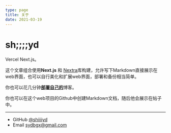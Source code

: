 ```yaml
---
type: page
title: 关于
date: 2021-03-19
---
```


# sh;;;;yd

Vercel Next.js。

这个文章组合使用**Next.js** 和 [Nextra](https://nextra.vercel.app/)库构建，允许写下Markdown直接展示在web界面，也可以自行美化和扩展web界面，部署和备份相当简单。

你也可以花几分钟[**部署自己的**](https://vercel.com/new/git/external?repository-url=https://github.com/vercel-solutions/nextjs-portfolio-starter&project-name=portfolio&repository-name=portfolio)博客。

你也可以在这个web项目的Github中创建Markdown文档，随后他会展示在帖子中。

---

- GitHub [@shiiiiyd](https://github.com/shiiiiyd)
- Email sydbgx@gmail.com
